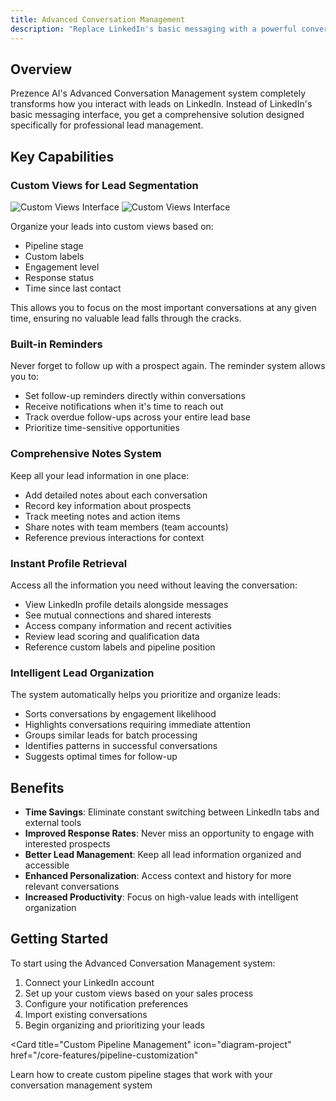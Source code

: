 ```yaml
---
title: Advanced Conversation Management
description: "Replace LinkedIn's basic messaging with a powerful conversation management system"
---
```


## Overview

Prezence AI's Advanced Conversation Management system completely transforms how you interact with leads on LinkedIn. Instead of LinkedIn's basic messaging interface, you get a comprehensive solution designed specifically for professional lead management.

## Key Capabilities

### Custom Views for Lead Segmentation

<img
  className="block dark:hidden"
  src="/images/custom-views-light.png"
  alt="Custom Views Interface"
/>
<img
  className="hidden dark:block"
  src="/images/custom-views-dark.png"
  alt="Custom Views Interface"
/>

Organize your leads into custom views based on:
- Pipeline stage
- Custom labels
- Engagement level
- Response status
- Time since last contact

This allows you to focus on the most important conversations at any given time, ensuring no valuable lead falls through the cracks.

### Built-in Reminders

Never forget to follow up with a prospect again. The reminder system allows you to:

- Set follow-up reminders directly within conversations
- Receive notifications when it's time to reach out
- Track overdue follow-ups across your entire lead base
- Prioritize time-sensitive opportunities

### Comprehensive Notes System

Keep all your lead information in one place:

- Add detailed notes about each conversation
- Record key information about prospects
- Track meeting notes and action items
- Share notes with team members (team accounts)
- Reference previous interactions for context

### Instant Profile Retrieval

Access all the information you need without leaving the conversation:

- View LinkedIn profile details alongside messages
- See mutual connections and shared interests
- Access company information and recent activities
- Review lead scoring and qualification data
- Reference custom labels and pipeline position

### Intelligent Lead Organization

The system automatically helps you prioritize and organize leads:

- Sorts conversations by engagement likelihood
- Highlights conversations requiring immediate attention
- Groups similar leads for batch processing
- Identifies patterns in successful conversations
- Suggests optimal times for follow-up

## Benefits

- **Time Savings**: Eliminate constant switching between LinkedIn tabs and external tools
- **Improved Response Rates**: Never miss an opportunity to engage with interested prospects
- **Better Lead Management**: Keep all lead information organized and accessible
- **Enhanced Personalization**: Access context and history for more relevant conversations
- **Increased Productivity**: Focus on high-value leads with intelligent organization

## Getting Started

To start using the Advanced Conversation Management system:

1. Connect your LinkedIn account
2. Set up your custom views based on your sales process
3. Configure your notification preferences
4. Import existing conversations
5. Begin organizing and prioritizing your leads

<Card
  title="Custom Pipeline Management"
  icon="diagram-project"
  href="/core-features/pipeline-customization"
>
  Learn how to create custom pipeline stages that work with your conversation management system
</Card>
